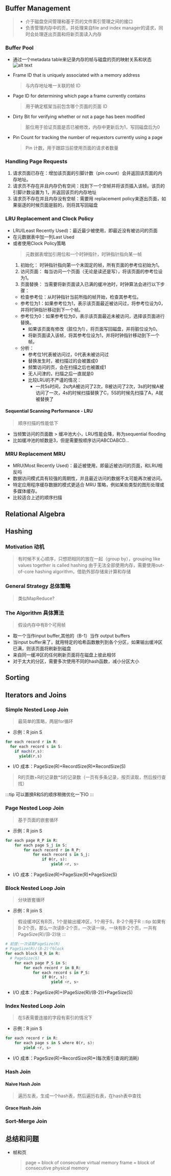 ## Buffer Management
> * 介于磁盘空间管理和基于页的文件索引管理之间的接口
> * 负责管理内存中的页，并处理来自file and index manager的请求，同时会处理逐出页面和将新页面读入内存
### Buffer Pool
* 通过一个metadata table来记录内存的帧与磁盘的页的映射关系和状态
![alt text](img/buffer.png)
* Frame ID that is uniquely associated with a memory address
    > 与内存地址唯一关联的帧 ID

* Page ID for determining which page a frame currently contains
    > 用于确定框架当前包含哪个页面的页面 ID

* Dirty Bit for verifying whether or not a page has been modified
    > 脏位用于验证页面是否已被修改，内存中更新后为1，写回磁盘后为0

* Pin Count for tracking the number of requestors currently using a page
    > Pin 计数，用于跟踪当前使用页面的请求者数量
### Handling Page Requests
1. 请求页面已存在：增加该页面的引脚计数（pin count）会并返回该页面的内存地址。
2. 请求页不存在并且内存仍有空间：找到下一个空帧并将该页插入该帧。该页的引脚计数设置为 1，并返回该页的内存地址
3. 请求页不存在并且内存没有空帧：需要用 replacement policy来逐出页面，如果驱逐的时候页面是脏的，则将其写回磁盘
### LRU Replacement and Clock Policy
* LRU(Least Recently Used)：最近最少被使用，即最近没有被访问的页面
* 在元数据表中加一列Last Used
* 或者使用Clock Policy策略
  > 元数据表增加引用位和一个时钟指针，时钟指针指向某一帧
  1. 初始化：
  时钟指针指向第一个未固定的帧，所有页面的参考位初始为1。
  2. 访问页面：
  每当访问一个页面（无论是读还是写），将该页面的参考位设为1。
  3. 页面替换：
  当需要将新页面读入已满的缓冲池时，时钟算法会进行以下步骤：
   * 检查参考位：从时钟指针当前所指的帧开始，检查其参考位。
   * 参考位为1：如果参考位为1，表示该页面最近被访问过，将参考位设为0，并将时钟指针移动到下一个帧。
   * 参考位为0：如果参考位为0，表示该页面最近未被访问，选择该页面进行替换。
     * 如果该页面有修改（脏位为1），将页面写回磁盘，并将脏位设为0。
     * 将新页面读入该帧，将其参考位设为1，并将时钟指针移动到下一个帧。
  * 分析：
    * 参考位1代表被访问过，0代表未被访问过
    * 替换发生时，被扫描过的会被置成0
    * 频繁访问的页，会在扫描之后也被置成1
    * 无人问津的，扫描之后一直就是0
    * 比较LRU的不严谨的情况：
      * 一共5s时间，2s内A被访问了2次，B被访问了2次，3s的时候A被访问了一次，4s的时候扫描替换了C，5S的时候先扫描了A，A就被替换了
#### Sequential Scanning Performance - LRU
> 顺序扫描的性能低下
* 当频繁访问的页面数 > 缓冲池大小，LRU性能会降，称为sequential flooding
* 比如缓冲池的帧数是3，但是需要按顺序访问ABCDABCD...
### MRU Replacement  MRU
* MRU(Most Recently Used)：最近被使用，即最近被访问的页面，和LRU相反吗
* 数据访问模式具有较强的周期性，并且最近访问的数据不太可能再次被访问。
* 特定应用程序缓存数据的模式更适合 MRU 策略，例如某些类型的图形处理或多媒体缓存。
* 比较适合上述的顺序扫描
## Relational Algebra
## Hashing
### Motivation 动机
> 有时候不关心顺序，只想把相同的放在一起（group by），grouping like values together is called hashing
> 由于无法全部使用内存，需要使用out-of-core hashing algorithm，借助外部存储来计算和存储
### General Strategy 总体策略
> 类似MapReduce?
### The Algorithm 具体算法
> 假设内存中有B个可用帧
* 取一个当作input buffer,其他的（B-1）当作 output buffers
* 当input buffer来了，就用特定的哈希函数散列到各个分区，如果输出缓冲区已满，则该页面将刷新到磁盘
* 来自同一缓冲区的任何刷新页面将在磁盘上彼此相邻
* 对于太大的分区，需要多次使用不同的hash函数，减小分区大小
## Sorting
## Iterators and Joins
### Simple Nested Loop Join
> 最简单的策略，两层for循环
* 示例：R join S
```js
for each record r in R:
  for each record s in S:
    if mach(r,s):
      yield(r,s)
```
* I/O 成本：PageSize(R)+RecordSize(R)*RecordSize(S)
> R的页数+R的记录数*S的记录数（一页有多条记录，按页读取，然后按行查找）
> 
:::tip
可以置换R和S的顺序稍微优化一下IO
:::
### Page Nested Loop Join
> 基于页面的嵌套循环
* 示例：R join S
``` python
for each page R_P in R:
    for each page S_j in S:
        for each record r in R_P:
            for each record s in S_j:
                if θ(r, s):
                    yield <r, s>
```
* I/O 成本：PageSize(R)+PageSize(R)*PageSize(S)
### Block Nested Loop Join
> 分块嵌套循环
* 示例：R join S
> 假设缓冲区有B页，1个是输出缓冲区，1个用于S，B-2个用于R
:::tip
如果有B-2个页，那么一次读B-2个页，一次读一块，一块有B-2个页，一共有PageSize(R)/(B-2)块
:::
``` python
# 前提:一次读取PageSize(R)
# PageSize(R)/(B-2)个block
for each block B_R in R:
  # PageSize(S)
    for each page P_S in S:
        for each record r in B_R:
            for each record s in P_S:
                if θ(r, s):
                    yield <r, s>

```
* I/O 成本：PageSize(R)+(PageSize(R)/(B-2))*PageSize(S)
### Index Nested Loop Join
> 在S表需要连接的字段有索引的情况下
* 示例：R join S
``` python
for each record r in R:
    for each page s in S where θ(r, s):
        yield <r, s>

```
* I/O 成本：PageSize(R)+RecordSize(R)*(每次索引查询的消耗)
### Hash Join
#### Naive Hash Join
> 遍历左表，生成一个hash表，然后遍历右表，在hash表中查找
#### Grace Hash Join
### Sort-Merge Join

## 总结和问题
* 帧和页
  > page = block of consecutive virtual memory
  > frame = block of consecutive physical memory
